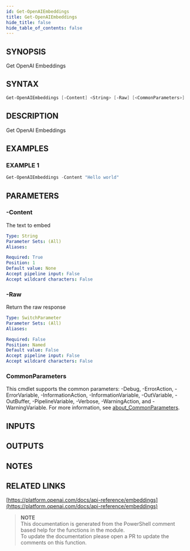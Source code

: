 ```yaml
---
id: Get-OpenAIEmbeddings
title: Get-OpenAIEmbeddings
hide_title: false
hide_table_of_contents: false
---
```


## SYNOPSIS

Get OpenAI Embeddings

## SYNTAX

```powershell
Get-OpenAIEmbeddings [-Content] <String> [-Raw] [<CommonParameters>]
```

## DESCRIPTION

Get OpenAI Embeddings

## EXAMPLES

### EXAMPLE 1

```powershell
Get-OpenAIEmbeddings -Content "Hello world"
```

## PARAMETERS

### -Content

The text to embed

```yaml
Type: String
Parameter Sets: (All)
Aliases:

Required: True
Position: 1
Default value: None
Accept pipeline input: False
Accept wildcard characters: False
```

### -Raw

Return the raw response

```yaml
Type: SwitchParameter
Parameter Sets: (All)
Aliases:

Required: False
Position: Named
Default value: False
Accept pipeline input: False
Accept wildcard characters: False
```

### CommonParameters

This cmdlet supports the common parameters: -Debug, -ErrorAction, -ErrorVariable, -InformationAction, -InformationVariable, -OutVariable, -OutBuffer, -PipelineVariable, -Verbose, -WarningAction, and -WarningVariable. For more information, see [about_CommonParameters](http://go.microsoft.com/fwlink/?LinkID=113216).

## INPUTS

## OUTPUTS

## NOTES

## RELATED LINKS

[https://platform.openai.com/docs/api-reference/embeddings](https://platform.openai.com/docs/api-reference/embeddings)

> **NOTE**  
> This documentation is generated from the PowerShell comment based help for the functions in the module.  
> To update the documentation please open a PR to update the comments on this function.

